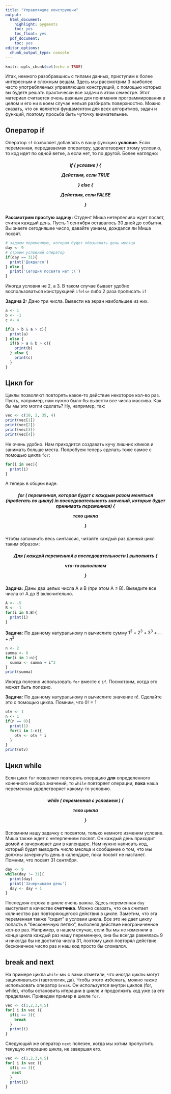 ```yaml
---
title: "Управляющие конструкции"
output:
  html_document:
    highlight: pygments
    toc: yes
    toc_float: yes
  pdf_document:
    toc: yes
editor_options:
  chunk_output_type: console
---
```


```r
knitr::opts_chunk$set(echo = TRUE)
```

Итак, немного разобравшись с типами данных, приступим к более интересным и сложным вещам. Здесь мы рассмотрим 3 наиболее часто употребляемых управляющих конструкций, с помощью которых вы будете решать практически все задачи в этом семестре. Этот материал считается очень важным для понимания программирования в целом и его ни в коем случае нельзя разбирать поверхностно. Можно сказать, что он является фундаментом для всех алгоритмов, задач и функций, поэтому просьба быть чуточку внимательнее.

## Оператор if

Оператор `if` позволяет добавлять в вашу функцию **условие**. Если переменная, передаваемая оператору, удовлетворяет этому условию, то код идет по одной ветке, а если нет, то по другой. Более наглядно:

<h5 align = 'center'>
**if (** _условие_ **) {**
  
  _Действия, если TRUE_

**} else {**
  
  _Действия, если FALSE_

**}**
</h5>

**Рассмотрим простую задачу:** Студент Миша нетерпеливо ждет посвят, считая каждый день. Пусть 1 сентября оставалось 30 дней до события. Вы знаете сегодняшее число, давайте узнаем, дождался ли Миша посвят.

```r
# задаем переменную, которая будет обозначать день месяца
day <- 9
# строим условный оператор
if(day == 31){
  print('Дождался')
} else {
  print('Сегодня посвята нет :(')
}
``` 

Иногда условия не 2, а 3. В таком случае бывает удобно воспользоваться конструкцией `ifelse` либо 2 раза прописать `if`

**Задача 2:** Дано три числа. Вывести на экран наибольшее из них. 

```r
a <- 1
b <- -1
c <- 4

if(a > b & a > c){
  print(a)
} else {
  if(b > a & b > c){
    print(b)
  } else {
    print(c)
  }
}
``` 

## Цикл for

Циклы позволяют повторять какое-то действие некоторое кол-во раз. Пусть, например, нам нужно было бы вывести все числа массива. Как бы мы это могли сделать? Ну, например, так:

```r
vec <- c(10, 2, 35, 4)
print(vec[1])
print(vec[2])
print(vec[3])
print(vec[4])
```

Не очень удобно. Нам приходится создавать кучу лишних кликов и занимать больше места. Попробуем теперь сделать тоже самое с помощью цикла `for`:

```r
for(i in vec){
  print(i)
}

```

А теперь в общем виде.
<h5 align = 'center'>
**for (** _переменная, которая будет с каждым разом меняться (пробегать по циклу)_ **in** _последовательность значений, которые будет принимать переменная_**) {**

  _тело цикла_
  
**}**</h5>

Чтобы запомнить весь синтаксис, читайте каждый раз данный цикл таким образом:

<h5 align = 'center'>
**Для (** _каждой переменной_ **в** _последовательности_ **) выполнить {**

  _что-то выполняем_
  
**} **</h5>

**Задача:** Даны два целых числа A и B (при этом A ≤ B). Выведите все числа от A до B включительно.


```r
A <- -5
B <- -1
for(i in A:B){
  print(i)
}
```

**Задача:** По данному натуральному n вычислите сумму $1^3 + 2^3 + 3^3 + … + n^3$

```r
n <- 2
summa <- 0
for(i in 1:n){
  summa <- summa + i^3
}
print(summa)
```

Иногда полезно использовать `for` вместе с `if`. Посмотрим, когда это может быть полезно. 

**Задача:** По данному натуральному n вычислите значение n!. Сделайте это с помощью цикла. Помним, что $0!=1$

```r
otv <- 1
n <- 1
if(n == 0){
  print(1)
  for(i in 1:n){
    otv <- otv * i
  }
}
print(otv)
```

## Цикл while

Если цикл `for` позволяет повторять операцию **для** определенного конечного набора значений, то `while` повторяет операции, **пока** наша переменная удовлетворяет какому-то условию.

<h5 align = 'center'>
**while (** _переменная c условием_ **) {**

  _тело цикла_
  
**}**</h5>

Вспомним нашу задачку с посвятом, только немного изменим условие. Миша также ждет с нетерпением посвят. Он каждый день приходит домой и зачеркивает дни в календаре. Нам нужно написать код, который будет выводить число месяца и сообщение о том, что мы должны зачеркнуть день в календаре, пока посвят не настанет. Помним, что посвят 31 сентября. 

```r
day <- 9
while(day != 31){
  print(day)
  print('Зачеркиваем день')
  day <- day + 1
}
```

Последняя строка в цикле очень важна. Здесь переменная `day` выступает в качестве **счетчика**. Можно сказать, что она считает количество раз повторяющегося действия в цикле. Заметим, что эта переменная также "сидит" в условии цикла. Все это не дает циклу попасть в "бесконечную петлю", выполняя действие неограниченное кол-во раз. Например, в нашем случае, если бы мы не изменяли в конце цикла каждый раз нашу переменную, она бы всегда равнялась 9 и никогда бы не достигла числа 31, поэтому цикл повторял действие бесконечное число раз и наш код просто бы сломался. 

## break and next

На примере цикла `while` мы с вами отметили, что иногда циклы могут зацикливаться (тавтология, да). Чтобы этого избежать, можно также использовать оператор `break`. Он используется внутри циклов (for, while), чтобы остановить итерации в цикле и продолжить код уже за его пределами. Приведем пример в цикле `for`.

```r
vec <- c(1,2,3,4,5)
for( i in vec ){
  if(i == 3){
    break
  }
  print(i)
}
```

Следующий же оператор `next` полезен, когда мы хотим пропустить текущую итерацию цикла, не завершая его. 

```r
vec <- c(1,2,3,4,5)
for( i in vec ){
  if(i == 3){
   next
  }
  print(i)
}
```


